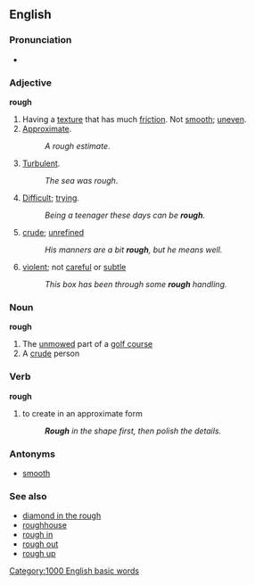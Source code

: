 ==English==
===Pronunciation===
*{{audio|en-us-rough.ogg|Audio (US)}}

===Adjective===
'''rough'''
#Having a [[texture]] that has much [[friction]].  Not [[smooth]]; [[uneven]].
#[[Approximate]]. 
#:''A rough estimate''.
#[[Turbulent]]. 
#:''The sea was rough''.
#[[Difficult]]; [[trying]].
#:''Being a teenager these days can be '''rough'''.''
#[[crude]]; [[unrefined]]
#:''His manners are a bit '''rough''', but he means well.''
#[[violent]]; not [[careful]] or [[subtle]]
#:''This box has been through some '''rough''' handling.''

===Noun===
'''rough'''
#The [[unmowed]] part of a [[golf course]]
#A [[crude]] person

===Verb===
'''rough'''
# to create in an approximate form
#:'''''Rough''' in the shape first, then polish the details.''

===Antonyms===
*[[smooth]]

===See also===
*[[diamond in the rough]]
*[[roughhouse]]
*[[rough in]]
*[[rough out]]
*[[rough up]]

[[Category:1000 English basic words]]